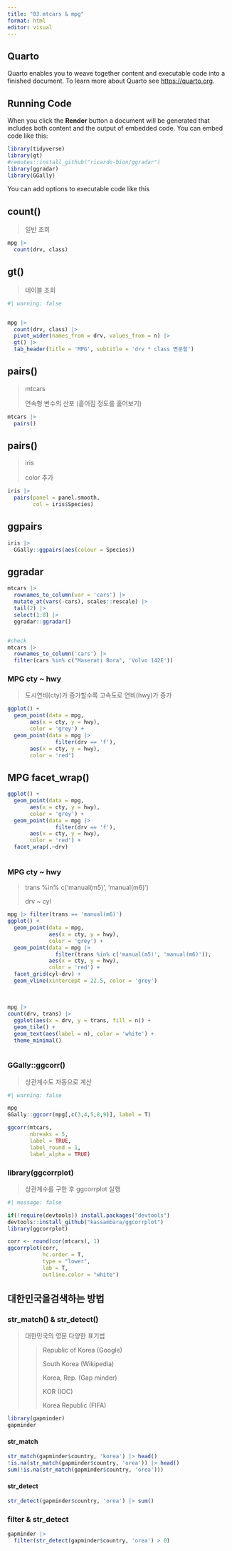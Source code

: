 ```yaml
---
title: "03.mtcars & mpg"
format: html
editor: visual
---
```


## Quarto

Quarto enables you to weave together content and executable code into a finished document. To learn more about Quarto see <https://quarto.org>.

## Running Code

When you click the **Render** button a document will be generated that includes both content and the output of embedded code. You can embed code like this:

```r

library(tidyverse)
library(gt)
#remotes::install_github("ricardo-bion/ggradar")
library(ggradar)
library(GGally)

```

You can add options to executable code like this

## count()

> 일반 조회

```r

mpg |> 
  count(drv, class)

```

## gt()

> 테이블 조회

```r
#| warning: false


mpg |> 
  count(drv, class) |> 
  pivot_wider(names_from = drv, values_from = n) |> 
  gt() |> 
  tab_header(title = 'MPG', subtitle = 'drv * class 면분할')

```

## pairs()

> mtcars
>
> 연속형 변수의 산포 (흩어짐 정도를 훓어보기)

```r

mtcars |> 
  pairs()

```

## pairs()

> iris
>
> color 추가

```r

iris |> 
  pairs(panel = panel.smooth, 
        col = iris$Species)

```

## ggpairs

```r

iris |> 
  GGally::ggpairs(aes(colour = Species))

```

## ggradar

```r

mtcars |> 
  rownames_to_column(var = 'cars') |>
  mutate_at(vars(-cars), scales::rescale) |> 
  tail(2) |> 
  select(1:8) |> 
  ggradar::ggradar()


#check
mtcars |> 
  rownames_to_column('cars') |> 
  filter(cars %in% c("Maserati Bora", 'Volvo 142E'))


```

### MPG cty \~ hwy

> 도시연비(cty)가 증가할수록 고속도로 연비(hwy)가 증가

```r

ggplot() +
  geom_point(data = mpg, 
       aes(x = cty, y = hwy), 
       color = 'grey') +
  geom_point(data = mpg |> 
               filter(drv == 'f'), 
       aes(x = cty, y = hwy), 
       color = 'red') 

```

## MPG facet_wrap()

```r

ggplot() +
  geom_point(data = mpg, 
       aes(x = cty, y = hwy), 
       color = 'grey') +
  geom_point(data = mpg |> 
               filter(drv == 'f'), 
       aes(x = cty, y = hwy), 
       color = 'red') +
  facet_wrap(.~drv)
  
```

### MPG cty \~ hwy

> trans %in% c('manual(m5)', 'manual(m6)')
>
> drv \~ cyl

```r
mpg |> filter(trans == 'manual(m6)')
ggplot() + 
  geom_point(data = mpg, 
             aes(x = cty, y = hwy),
             color = 'grey') +
  geom_point(data = mpg |> 
               filter(trans %in% c('manual(m5)', 'manual(m6)')),
             aes(x = cty, y = hwy),
             color = 'red') +
  facet_grid(cyl~drv) +
  geom_vline(xintercept = 22.5, color = 'grey')
 


```

## 

```r
mpg |> 
count(drv, trans) |> 
  ggplot(aes(x = drv, y = trans, fill = n)) +
  geom_tile() +
  geom_text(aes(label = n), color = 'white') +
  theme_minimal()
  

```

### GGally::ggcorr()

> 상관계수도 자동으로 계산

```r
#| warning: false

mpg
GGally::ggcorr(mpg[,c(3,4,5,8,9)], label = T)

ggcorr(mtcars, 
       nbreaks = 5, 
       label = TRUE, 
       label_round = 1, 
       label_alpha = TRUE)
```

### library(ggcorrplot)

> 상관계수를 구한 후 ggcorrplot 실행

```r
#| message: false

if(!require(devtools)) install.packages("devtools")
devtools::install_github("kassambara/ggcorrplot")
library(ggcorrplot)


```

```r

corr <- round(cor(mtcars), 1)
ggcorrplot(corr,
           hc.order = T,
           type = "lower",
           lab = T,
           outline.color = "white")

```

## 대한민국을검색하는 방법

### str_match() & str_detect()

> 대한민국의 영문 다양한 표기법
>
> > Republic of Korea (Google)
> >
> > South Korea (Wikipedia)
> >
> > Korea, Rep. (Gap minder)
> >
> > KOR (IOC)
> >
> > Korea Republic (FIFA)

```r

library(gapminder)
gapminder

```

#### str_match

```r

str_match(gapminder$country, 'korea') |> head()
!is.na(str_match(gapminder$country, 'orea')) |> head()
sum(!is.na(str_match(gapminder$country, 'orea')))

```

#### str_detect

```r

str_detect(gapminder$country, 'orea') |> sum()


```

### filter & str_detect

```r

gapminder |> 
  filter(str_detect(gapminder$country, 'orea') > 0) 

```
